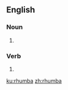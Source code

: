 ==English==

===Noun===
{{en-noun}}

# {{alternative spelling of|rumba|lang=en}}

===Verb===
{{en-verb}}

# {{alternative spelling of|rumba|lang=en}}

[[ku:rhumba]]
[[zh:rhumba]]
